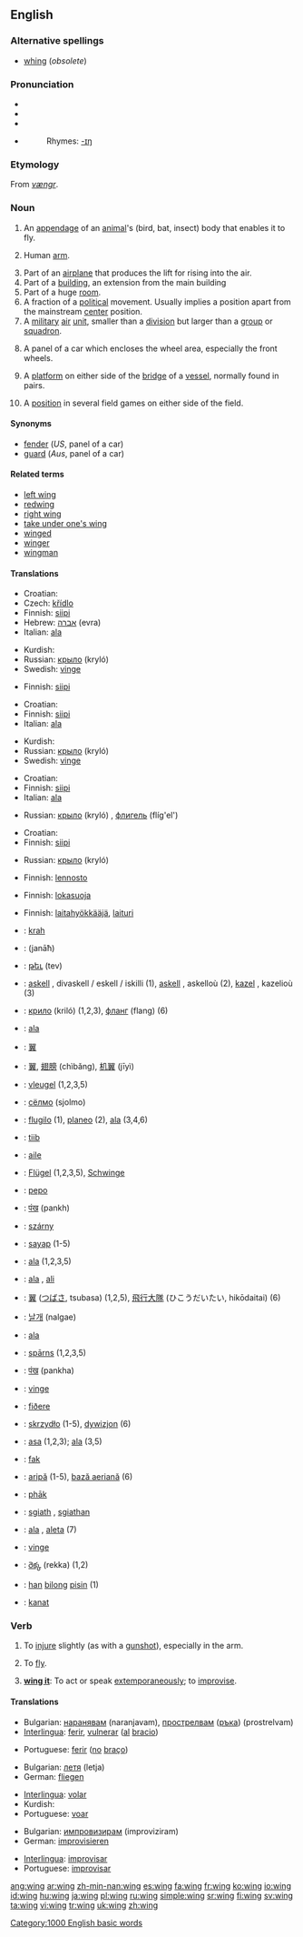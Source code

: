 {{wikipedia}}
==English==

===Alternative spellings===
*[[whing]] (''obsolete'')

===Pronunciation===
*{{AHD|wĭng}}
*{{IPA|/wɪŋ/}}
*{{SAMPA|/wIN/}}
*{{audio|en-us-wing.ogg|Audio (US)}}
*:Rhymes: [[Rhymes:English:-ɪŋ|-ɪŋ]]

===Etymology===
From {{ON.}} ''[[vængr]]''.

===Noun===
{{en-noun}}

# An [[appendage]] of an [[animal]]'s (bird, bat, insect) body that enables it to fly.
# {{context|slang}} Human [[arm]].
# Part of an [[airplane]] that produces the lift for rising into the air.
# Part of a [[building]], an extension from the main building
# Part of a huge [[room]]. {{rfv-sense| Is this right? Could not find any proof. Hekaheka Jul 4, 2007}}
# A fraction of a [[political]] movement. Usually implies a position apart from the mainstream [[center]] position.
# A [[military]] [[air]] [[unit]], smaller than a [[division]] but larger than a [[group]] or [[squadron]].
# {{UK}} A panel of a car which encloses the wheel area, especially the front wheels.
# {{context|nautical}} A [[platform]] on either side of the [[bridge]] of a [[vessel]], normally found in pairs.
# {{context|hockey|football|icehockey}} A [[position]] in several field games on either side of the field.

====Synonyms====
*[[fender]] (''US'', panel of a car)
*[[guard]] (''Aus'', panel of a car)

====Related terms====
*[[left wing]]
*[[redwing]]
*[[right wing]]
*[[take under one's wing]]
*[[winged]]
*[[winger]]
*[[wingman]]

====Translations====
{{trans-top|part of an animal}}
*Croatian: {{t|hr|krilo|n}}
*Czech: [[křídlo]] {{n}}
*Finnish: [[siipi]]
*Hebrew: [[אברה]] (evra) {{f}}
*Italian: [[ala]] {{f}}
{{trans-mid}}
*Kurdish: {{KUchar|[[باڵ]]}}
*Russian: [[крыло]] (kryló) {{n}}
*Swedish: [[vinge]] {{c}}
{{trans-bottom}}

{{trans-top|human arm}}
<!-- Only slang expressions that have some connection with a wing -->
*Finnish: [[siipi]]
{{trans-mid}}
{{trans-bottom}}

{{trans-top|part of an airplane}}
*Croatian: {{t|hr|krilo|n}}
*Finnish: [[siipi]]
*Italian: [[ala]] {{f}}
{{trans-mid}}
*Kurdish: {{KUchar|[[باڵ]]}}
*Russian: [[крыло]] (kryló) {{n}}
*Swedish: [[vinge]] {{c}}
{{trans-bottom}}

{{trans-top|extension of a building}}
*Croatian: {{t|hr|krilo|n}}
*Finnish: [[siipi]]
*Italian: [[ala]] {{f}}
{{trans-mid}}
*Russian: [[крыло]] (kryló) {{n}}, [[флигель]] (flíg'el') {{m}}
{{trans-bottom}}

{{trans-top|part of room}}
{{trans-mid}}
{{trans-bottom}}

{{trans-top|fraction of a political movement}}
*Croatian: {{t|hr|krilo|n}}
*Finnish: [[siipi]]
{{trans-mid}}
*Russian: [[крыло]] (kryló) {{n}}
{{trans-bottom}}

{{trans-top|air force unit}}
*Finnish: [[lennosto]]
{{trans-mid}}
{{trans-bottom}}

{{trans-top|panel enclosing wheel area}}
*Finnish: [[lokasuoja]]
{{trans-mid}}
{{trans-bottom}}

{{trans-top|extension of a ship's bridge}}
{{trans-mid}}
{{trans-bottom}}

{{trans-top|position in hockey etc.}}
*Finnish: [[laitahyökkääjä]], [[laituri]]
{{trans-mid}}
{{trans-bottom}}

{{checktrans}}
{{trans-top|translations to be checked}}
*{{ttbc|Albanian}}: [[krah]] {{m}}
*{{ttbc|Arabic}}: {{ARchar|[[جناح|جَنَاح]]}} (janāħ) {{m}}
*{{ttbc|Armenian}}: [[թեւ]] (tev)
*{{ttbc|Breton}}: [[askell]] {{f}}, divaskell / eskell / iskilli {{p}} (1), [[askell]] {{f}}, askelloù {{p}} (2), [[kazel]] {{f}}, kazelioù {{p}} (3)
*{{ttbc|Bulgarian}}: [[крило]] (kriló) {{n}} (1,2,3), [[фланг]] (flang) {{m}} (6)
*{{ttbc|Catalan}}: [[ala]] {{f}}
*{{ttbc|CJKV Characters}}: [[翼]]
*{{ttbc|Chinese}}: [[翼]], [[翅膀]] (chìbǎng), [[机翼]] (jīyì)
*{{ttbc|Dutch}}: [[vleugel]] {{m}} (1,2,3,5)
*{{ttbc|Erzya}}: [[сёлмо]] (sjolmo)
*{{ttbc|Esperanto}}: [[flugilo]] (1), [[planeo]] (2), [[ala]] (3,4,6)
*{{ttbc|Estonian}}: [[tiib]]
*{{ttbc|French}}: [[aile]] {{f}}
*{{ttbc|German}}: [[Flügel]] {{m}} (1,2,3,5), [[Schwinge]] {{f}}
*{{ttbc|Guaraní}}: [[pepo]]
*{{ttbc|Hindi}}: [[पंख]] (pankh) {{g|Hindi}}
*{{ttbc|Hungarian}}: [[szárny]]
*{{ttbc|Indonesian}}: [[sayap]] (1-5)
*{{ttbc|Interlingua}}: [[ala]] (1,2,3,5)
*{{ttbc|Italian}}: [[ala]] {{f}}, [[ali]] {{p}}
*{{ttbc|Japanese}}: [[翼]] ([[つばさ]], tsubasa) (1,2,5), [[飛行大隊]] (ひこうだいたい, hikōdaitai) (6)
*{{ttbc|Korean}}: [[날개]] (nalgae)
*{{ttbc|Latin}}: [[ala]] {{f}}
*{{ttbc|Latvian}}: [[spārns]] {{m}} {{s}} (1,2,3,5)
*{{ttbc|Marathi}}: [[पंख]] (pankha)
*{{ttbc|Norwegian}}: [[vinge]] {{c}}
*{{ttbc|Old English}}: [[fiðere]] {{n}}
*{{ttbc|Polish}}: [[skrzydło]] {{n}} (1-5), [[dywizjon]] {{m}} (6)
*{{ttbc|Portuguese}}: [[asa]] {{f}} (1,2,3); [[ala]] {{f}} (3,5)
*{{ttbc|Rohingya}}: [[fak]]
*{{ttbc|Romanian}}: [[aripă]] {{f}} (1-5), [[bază aeriană]] (6)
*{{ttbc|Romany}}: [[phāk]]
*{{ttbc|Scottish Gaelic}}: [[sgiath]] {{f}}, [[sgiathan]] {{m}}
*{{ttbc|Spanish}}: [[ala]] {{f}}, [[aleta]] {{f}} (7)
*{{ttbc|Swedish}}: [[vinge]]
*{{ttbc|Telugu}}: [[రెక్క]] (rekka) (1,2)
*{{ttbc|Tok Pisin}}: [[han]] [[bilong]] [[pisin]] (1)
*{{ttbc|Turkish}}: [[kanat]]
{{trans-bottom}}

===Verb===
{{en-verb}}

# {{transitive}} To [[injure]] slightly (as with a [[gunshot]]), especially in the arm.
# {{intransitive}} To [[fly]].
# {{intransitive}} '''[[wing it]]''': To act or speak [[extemporaneous]]ly; to [[improvise]].

====Translations====
{{trans-top|To injure slightly}}
*Bulgarian: [[наранявам]] (naranjavam), [[прострелвам]] ([[ръка]]) (prostrelvam)
*[[Interlingua]]: [[ferir]], [[vulnerar]] ([[al]] [[bracio]])
{{trans-mid}}
*Portuguese: [[ferir]] ([[no#Portuguese|no]] [[braço]])
{{trans-bottom}}

{{trans-top|To fly}}
*Bulgarian: [[летя]] (letja)
*German: [[fliegen]]
{{trans-mid}}
*[[Interlingua]]: [[volar]]
*Kurdish: {{KUchar|[[فڕین]]}}
*Portuguese: [[voar]]
{{trans-bottom}}

{{trans-top|To be extemporaneous}}
*Bulgarian: [[импровизирам]] (improviziram)
*German: [[improvisieren]]
{{trans-mid}}
*[[Interlingua]]: [[improvisar]]
*Portuguese: [[improvisar]]
{{trans-bottom}}

[[Category:1000 English basic words]]

[[ang:wing]]
[[ar:wing]]
[[zh-min-nan:wing]]
[[es:wing]]
[[fa:wing]]
[[fr:wing]]
[[ko:wing]]
[[io:wing]]
[[id:wing]]
[[hu:wing]]
[[ja:wing]]
[[pl:wing]]
[[ru:wing]]
[[simple:wing]]
[[sr:wing]]
[[fi:wing]]
[[sv:wing]]
[[ta:wing]]
[[vi:wing]]
[[tr:wing]]
[[uk:wing]]
[[zh:wing]]